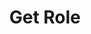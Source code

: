 ---
title: 'Get Role'
openapi: 'GET /role/get/{company_slug}/{role_id}/'
'og:sitename': 'Hierarch.io - Help Center'
'og:title': 'Get Role | Hierarch.io Help Center'
'og:logo': '/logo/logo-text-dark.png'
'og:image': '/images/help-center-banner.png'
'twitter:title': 'Get Role | Hierarch.io Help Center'
'twitter:image': '/images/help-center-banner.png'
---